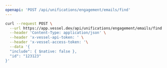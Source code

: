 ```yaml
---
openapi: 'POST /api/unifications/engagement/emails/find'
---
```


<RequestExample>

```bash Request
curl --request POST \
  --url https://app.vessel.dev/api/unifications/engagement/emails/find \
  --header 'Content-Type: application/json' \
  --header 'x-vessel-api-token: ' \
  --header 'x-vessel-access-token: '\
  --data '{
  "include": { $native: false },
  "id": "123123"
}'
```

</RequestExample>
